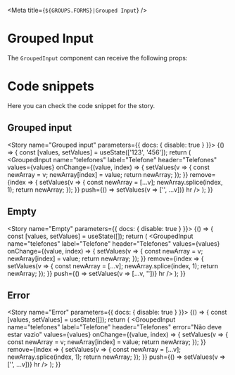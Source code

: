 
<Meta
  title={`${GROUPS.FORMS}|Grouped Input`}
/>

# Grouped Input

The `GroupedInput` component can receive the following props:

<Props of={GroupedInput} />

# Code snippets

Here you can check the code snippet for the story.

## Grouped input

<Story name="Grouped input" parameters={{ docs: { disable: true } }}>
  {() => {
     const [values, setValues] = useState(['123', '456']);
     return (
       <GroupedInput
         name="telefones"
         label="Telefone"
         header="Telefones"
         values={values}
         onChange={(value, index) => {
           setValues(v => {
             const newArray = v;
             newArray[index] = value;
             return newArray;
           });
         }}
         remove={index => {
           setValues(v => {
             const newArray = [...v];
             newArray.splice(index, 1);
             return newArray;
           });
         }}
         push={() => setValues(v => ['',  ...v])}
         hr
       />
     );
   }}
</Story>

<Source id="forms-grouped-input--grouped-input" />

## Empty

<Story name="Empty" parameters={{ docs: { disable: true } }}>
  {() => {
     const [values, setValues] = useState([]);
     return (
       <GroupedInput
         name="telefones"
         label="Telefone"
         header="Telefones"
         values={values}
         onChange={(value, index) => {
           setValues(v => {
             const newArray = v;
             newArray[index] = value;
             return newArray;
           });
         }}
         remove={index => {
           setValues(v => {
             const newArray = [...v];
             newArray.splice(index, 1);
             return newArray;
           });
         }}
         push={() => setValues(v => [...v, ''])}
         hr
       />
     );
   }}
</Story>

<Source id="forms-grouped-input--empty" />

## Error

<Story name="Error" parameters={{ docs: { disable: true } }}>
  {() => {
     const [values, setValues] = useState([]);
     return (
       <GroupedInput
         name="telefones"
         label="Telefone"
         header="Telefones"
         error="Não deve estar vazio"
         values={values}
         onChange={(value, index) => {
           setValues(v => {
             const newArray = v;
             newArray[index] = value;
             return newArray;
           });
         }}
         remove={index => {
           setValues(v => {
             const newArray = [...v];
             newArray.splice(index, 1);
             return newArray;
           });
         }}
         push={() => setValues(v => ['', ...v])}
         hr
       />
     );
   }}
</Story>

<Source id="forms-grouped-input--error" />
